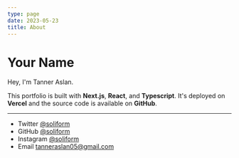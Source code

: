 ```yaml
---
type: page
date: 2023-05-23
title: About
---
```


# Your Name

Hey, I'm Tanner Aslan.

This portfolio is built with **Next.js**, **React**, and **Typescript**. It's deployed on **Vercel** and the source code is available on **GitHub**.

---

- Twitter [@soliform](https://twitter.com/soliform)
- GitHub [@soliform](https://github.com/soliform)
- Instagram [@soliform](https://instagram.com/soliform)
- Email tanneraslan05@gmail.com
